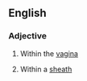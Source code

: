 ==English==

===Adjective===
{{en-adh|-}}

# Within the [[vagina]]
#{{context|botany|of some grasses}} Within a [[sheath]]